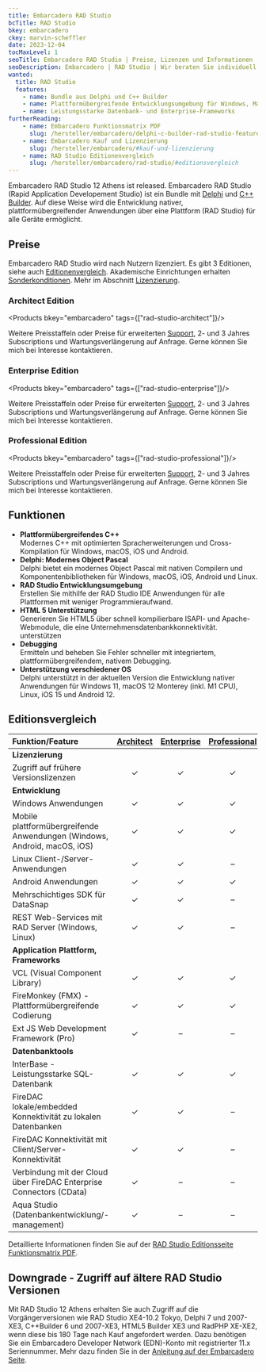 ```yaml
---
title: Embarcadero RAD Studio
bcTitle: RAD Studio
bkey: embarcadero
ckey: marvin-scheffler
date: 2023-12-04
tocMaxLevel: 1
seoTitle: Embarcadero RAD Studio | Preise, Lizenzen und Informationen
seoDescription: Embarcadero | RAD Studio | Wir beraten Sie individuell zu Fragen bei Lizenzierung und Kosten.
wanted:
  title: RAD Studio
  features:
    - name: Bundle aus Delphi und C++ Builder
    - name: Plattformübergreifende Entwicklungsumgebung für Windows, MacOS, iOS, Android und IoT
    - name: Leistungsstarke Datenbank- und Enterprise-Frameworks
furtherReading:
    - name: Embarcadero Funktionsmatrix PDF
      slug: /hersteller/embarcadero/delphi-c-builder-rad-studio-feature-matrix.pdf
    - name: Embarcadero Kauf und Lizenzierung
      slug: /hersteller/embarcadero/#kauf-und-lizenzierung
    - name: RAD Studio Editionenvergleich
      slug: /hersteller/embarcadero/rad-studio/#editionsvergleich
---
```




<Intro>

Embarcadero RAD Studio 12 Athens ist released. Embarcadero RAD Studio (Rapid Application Developement Studio) ist ein Bundle mit [Delphi](/hersteller/embarcadero/delphi/) und [C++ Builder](/hersteller/embarcadero/c-builder/). Auf diese Weise wird die Entwicklung nativer, plattformübergreifender Anwendungen über eine Plattform (RAD Studio) für alle Geräte ermöglicht.

</Intro>

<TOC />



## Preise

Embarcadero RAD Studio wird nach Nutzern lizenziert. Es gibt 3 Editionen, siehe auch [Editionenvergleich](#editionsvergleich). Akademische Einrichtungen erhalten [Sonderkonditionen](/hersteller/embarcadero/#akademische-lizenzen). Mehr im Abschnitt [Lizenzierung](/hersteller/embarcadero/#lizenzierung).


### Architect Edition


<Products bkey="embarcadero" tags={["rad-studio-architect"]}/>

<Info>

Weitere Preisstaffeln oder Preise für erweiterten [Support](/hersteller/embarcadero/#update-subscriptions), 2- und 3 Jahres Subscriptions und Wartungsverlängerung auf Anfrage. Gerne können Sie mich bei Interesse kontaktieren.

</Info>

### Enterprise Edition


<Products bkey="embarcadero" tags={["rad-studio-enterprise"]}/>

<Info>

Weitere Preisstaffeln oder Preise für erweiterten [Support](/hersteller/embarcadero/#update-subscriptions), 2- und 3 Jahres Subscriptions und Wartungsverlängerung auf Anfrage. Gerne können Sie mich bei Interesse kontaktieren.

</Info>

### Professional Edition


<Products bkey="embarcadero" tags={["rad-studio-professional"]}/>

<Info>

Weitere Preisstaffeln oder Preise für erweiterten [Support](/hersteller/embarcadero/#update-subscriptions), 2- und 3 Jahres Subscriptions und Wartungsverlängerung auf Anfrage. Gerne können Sie mich bei Interesse kontaktieren.

</Info>

## Funktionen


- **Plattformübergreifendes C++** <br />
Modernes C++ mit optimierten Spracherweiterungen und Cross-Kompilation für Windows, macOS, iOS und Android.
- **Delphi: Modernes Object Pascal** <br />
Delphi bietet ein modernes Object Pascal mit nativen Compilern und Komponentenbibliotheken für Windows, macOS, iOS, Android und Linux.
- **RAD Studio Entwicklungsumgebung** <br />
Erstellen Sie mithilfe der RAD Studio IDE Anwendungen für alle Plattformen mit weniger Programmieraufwand.
- **HTML 5 Unterstützung** <br />
Generieren Sie HTML5 über schnell kompilierbare ISAPI- und Apache-Webmodule, die eine Unternehmensdatenbankkonnektivität. unterstützen
- **Debugging** <br />
Ermitteln und beheben Sie Fehler schneller mit integriertem, plattformübergreifendem, nativem Debugging.
- **Unterstützung verschiedener OS** <br />
Delphi unterstützt in der aktuellen Version die Entwicklung nativer Anwendungen für Windows 11, macOS 12 Monterey (inkl. M1 CPU), Linux, iOS 15 und Android 12.



## Editionsvergleich


|Funktion/Feature|[Architect](#architect-edition)|[Enterprise](#enterprise-edition)|[Professional](#professional-edition)|
|:---|:---:|:---:|:---:|
|**Lizenzierung**|
|Zugriff auf frühere Versionslizenzen|✓|✓|✓|
|**Entwicklung**|
|Windows Anwendungen|✓|✓|✓|
|Mobile plattformübergreifende Anwendungen (Windows, Android, macOS, iOS)|✓|✓|✓|
|Linux Client-/Server-Anwendungen|✓|✓|–|
|Android Anwendungen|✓|✓|✓|
|Mehrschichtiges SDK für DataSnap|✓|✓|–|
|REST Web-Services mit RAD Server (Windows, Linux)|✓|✓|–|
|**Application Plattform, Frameworks**|
|VCL (Visual Component Library)|✓|✓|✓|
|FireMonkey (FMX) - Plattformübergreifende Codierung|✓|✓|✓|
|Ext JS Web Development Framework (Pro)|✓|–|–|
|**Datenbanktools**|
|InterBase - Leistungsstarke SQL-Datenbank|✓|✓|✓|
|FireDAC lokale/embedded Konnektivität zu lokalen Datenbanken|✓|✓|–|
|FireDAC Konnektivität mit Client/Server-Konnektivität|✓|✓|–|
|Verbindung mit der Cloud über FireDAC Enterprise Connectors (CData)|✓|–|–|
|Aqua Studio (Datenbankentwicklung/-management)|✓|–|–|

Detaillierte Informationen finden Sie auf der [RAD Studio Editionsseite](https://www.embarcadero.com/de/products/rad-studio/product-editions) [Funktionsmatrix PDF](/hersteller/embarcadero/delphi-c-builder-rad-studio-feature-matrix.pdf).

## Downgrade - Zugriff auf ältere RAD Studio Versionen

Mit RAD Studio 12 Athens erhalten Sie auch Zugriff auf die Vorgängerversionen wie RAD Studio XE4-10.2 Tokyo, Delphi 7 und 2007-XE3, C++Builder 6 und 2007-XE3, HTML5 Builder XE3 und RadPHP XE-XE2, wenn diese bis 180 Tage nach Kauf angefordert werden. Dazu benötigen Sie ein Embarcadero Developer Network (EDN)-Konto mit registrierter 11.x Seriennummer. Mehr dazu finden Sie in der [Anleitung auf der Embarcadero Seite](https://www.embarcadero.com/de/products/rad-studio/previous-versions).
